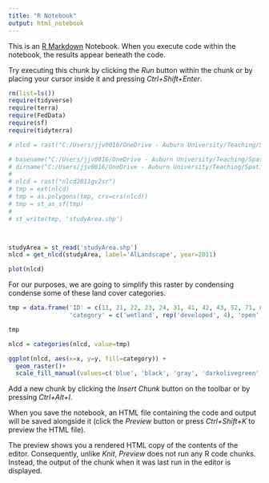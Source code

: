 ```yaml
---
title: "R Notebook"
output: html_notebook
---
```


This is an [R Markdown](http://rmarkdown.rstudio.com) Notebook. When you execute code within the notebook, the results appear beneath the code. 

Try executing this chunk by clicking the *Run* button within the chunk or by placing your cursor inside it and pressing *Ctrl+Shift+Enter*. 

```r
rm(list=ls())
require(tidyverse)
require(terra)
require(FedData)
require(sf)
require(tidyterra)
```


```r
# nlcd = rast("C:/Users/jjv0016/OneDrive - Auburn University/Teaching/Spatial Ecology/Git/Week4/nlcd2011gv2sr")

# basename("C:/Users/jjv0016/OneDrive - Auburn University/Teaching/Spatial Ecology/Git/Week4/nlcd2011gv2sr")
# dirname("C:/Users/jjv0016/OneDrive - Auburn University/Teaching/Spatial Ecology/Git/Week4/nlcd2011gv2sr")
# 
# nlcd = rast("nlcd2011gv2sr")
# tmp = ext(nlcd)
# tmp = as.polygons(tmp, crs=crs(nlcd))
# tmp = st_as_sf(tmp)
# 
# st_write(tmp, 'studyArea.shp')



studyArea = st_read('studyArea.shp')
nlcd = get_nlcd(studyArea, label='AlLandscape', year=2011)

plot(nlcd)
```

For our purposes, we are going to simplify this raster by condensing condense some of these land cover categories.

```r

tmp = data.frame('ID' = c(11, 21, 22, 23, 24, 31, 41, 42, 43, 52, 71, 81, 82),
                 'category' = c('wetland', rep('developed', 4), 'open', rep('forest', 3), 'open', 'grassland', rep('agriculture', 2)))

tmp

nlcd = categories(nlcd, value=tmp)

ggplot(nlcd, aes(x=x, y=y, fill=category)) +
  geom_raster()+
  scale_fill_manual(values=c('blue', 'black', 'gray', 'darkolivegreen', 'orange', 'yellow'))


```



Add a new chunk by clicking the *Insert Chunk* button on the toolbar or by pressing *Ctrl+Alt+I*.

When you save the notebook, an HTML file containing the code and output will be saved alongside it (click the *Preview* button or press *Ctrl+Shift+K* to preview the HTML file).

The preview shows you a rendered HTML copy of the contents of the editor. Consequently, unlike *Knit*, *Preview* does not run any R code chunks. Instead, the output of the chunk when it was last run in the editor is displayed.
